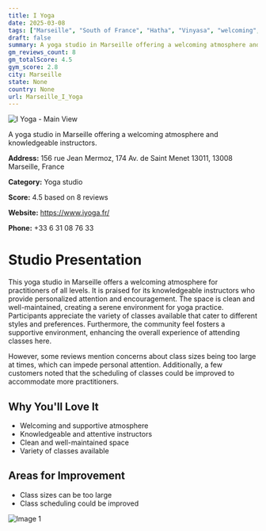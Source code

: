 ```yaml
---
title: I Yoga
date: 2025-03-08
tags: ["Marseille", "South of France", "Hatha", "Vinyasa", "welcoming", "community-focused", "Marseille"]  
draft: false
summary: A yoga studio in Marseille offering a welcoming atmosphere and knowledgeable instructors.
gm_reviews_count: 8
gm_totalScore: 4.5
gym_score: 2.8
city: Marseille
state: None
country: None
url: Marseille_I_Yoga
---
```


<div className="aspect-[16/9] relative my-8">
  <img 
    src="https://streetviewpixels-pa.googleapis.com/v1/thumbnail?panoid=3zvEWq6nWuY6F5nE4nAmbg&cb_client=maps_sv.tactile.gps&w=203&h=100&yaw=225.16585&pitch=0&thumbfov=100"
    alt="I Yoga - Main View"
    className="object-cover absolute inset-0 w-full h-full rounded-lg"
  />
</div>

A yoga studio in Marseille offering a welcoming atmosphere and knowledgeable instructors.

**Address:** 156 rue Jean Mermoz, 174 Av. de Saint Menet 13011, 13008 Marseille, France

**Category:** Yoga studio

**Score:** 4.5 based on 8 reviews

**Website:** https://www.iyoga.fr/

**Phone:** +33 6 31 08 76 33

# Studio Presentation

This yoga studio in Marseille offers a welcoming atmosphere for practitioners of all levels. It is praised for its knowledgeable instructors who provide personalized attention and encouragement. The space is clean and well-maintained, creating a serene environment for yoga practice. Participants appreciate the variety of classes available that cater to different styles and preferences. Furthermore, the community feel fosters a supportive environment, enhancing the overall experience of attending classes here.

However, some reviews mention concerns about class sizes being too large at times, which can impede personal attention. Additionally, a few customers noted that the scheduling of classes could be improved to accommodate more practitioners.

## Why You'll Love It

- Welcoming and supportive atmosphere
- Knowledgeable and attentive instructors
- Clean and well-maintained space
- Variety of classes available

## Areas for Improvement

- Class sizes can be too large
- Class scheduling could be improved

<div className="grid grid-cols-1 xl:grid-cols-2 gap-4 my-8">
<div className="aspect-[4/3] relative"><img src="https://lh5.googleusercontent.com/p/AF1QipMfqTifT3g6DkWJItEi5N9lbbpBuJYs-_8IJr-F=w1920-h1080-k-no" alt="Image 1" className="object-cover absolute inset-0 w-full h-full rounded-lg" /></div>
</div>